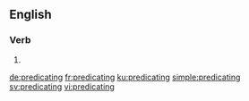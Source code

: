 ==English==

===Verb===
{{head|en|present participle}}

# {{present participle of|predicate|lang=en}}

[[de:predicating]]
[[fr:predicating]]
[[ku:predicating]]
[[simple:predicating]]
[[sv:predicating]]
[[vi:predicating]]